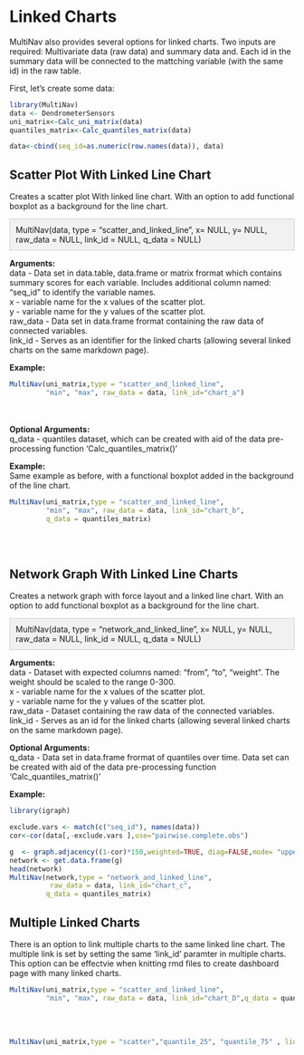 # Linked Charts

MultiNav also provides several options for linked charts. Two inputs are required: Multivariate data (raw data) and summary data and. Each id in the summary data will be connected to the mattching variable (with the same id) in the raw table. 

First, let's create some data:

```r
library(MultiNav)
data <- DendrometerSensors
uni_matrix<-Calc_uni_matrix(data)
quantiles_matrix<-Calc_quantiles_matrix(data)

data<-cbind(seq_id=as.numeric(row.names(data)), data)

```

## Scatter Plot With Linked Line Chart

Creates a scatter plot With linked line chart. With an option to add functional boxplot as a background for the line chart.

<p class="well" style=" background-color: #F1F1F1; padding: 10px; border: 1px solid #cccccc;">MultiNav(data, type = "scatter_and_linked_line",
     x= NULL, y= NULL, raw_data = NULL, link_id = NULL, q_data = NULL)</p>


**Arguments:** <br/>
data	 - 
Data set in data.table, data.frame or matrix frormat which contains summary scores for each variable. Includes additional column named: "seq_id" to identify the variable names.<br/>
x	 - 
variable name for the x values of the scatter plot.<br/> 
y	 - 
variable name for the y values of the scatter plot.<br/> 
raw_data - Data set in data.frame frormat containing the raw data of connected variables. <br/> 
link_id - Serves as an identifier for the linked charts (allowing several linked charts on the same markdown page).

**Example:** <br/>
```r
MultiNav(uni_matrix,type = "scatter_and_linked_line",
         "min", "max", raw_data = data, link_id="chart_a")

``` 

</br></br>
**Optional Arguments:** <br/>
q_data - quantiles dataset, which can be created with aid of the data pre-processing function 'Calc_quantiles_matrix()' 


**Example:** <br/>
Same example as before, with a functional boxplot added in the background of the line chart.

```r
MultiNav(uni_matrix,type = "scatter_and_linked_line",
         "min", "max", raw_data = data, link_id="chart_b",
         q_data = quantiles_matrix)
``` 

</br></br>


## Network Graph With Linked Line Charts

Creates a network graph with force layout and a linked line chart. With an option to add functional boxplot as a background for the line chart.

<p class="well" style=" background-color: #F1F1F1; padding: 10px; border: 1px solid #cccccc;">MultiNav(data, type = "network_and_linked_line",
     x= NULL, y= NULL, raw_data = NULL, link_id = NULL, q_data = NULL)</p>


**Arguments:** <br/>
data	 - 
Dataset with expected columns named: "from", "to", "weight". The weight should be scaled to the range 0-300.<br/>
x	 - 
variable name for the x values of the scatter plot.<br/> 
y	 - 
variable name for the y values of the scatter plot.<br/> 
raw_data - Dataset containing the raw data of the connected variables. <br/>
link_id - Serves as an id for the linked charts (allowing several linked charts on the same markdown page).

**Optional Arguments:** <br/>
q_data - Data set in data.frame frormat of quantiles over time. Data set can be created with aid of the data pre-processing function 'Calc_quantiles_matrix()' 

**Example:** <br/>

```r
library(igraph)

exclude.vars <- match(c("seq_id"), names(data)) 
cor<-cor(data[,-exclude.vars ],use="pairwise.complete.obs")

g  <- graph.adjacency((1-cor)*150,weighted=TRUE, diag=FALSE,mode= "upper")
network <- get.data.frame(g)
head(network)
MultiNav(network,type = "network_and_linked_line",
          raw_data = data, link_id="chart_c",
         q_data = quantiles_matrix)

```

## Multiple Linked Charts

There is an option to link multiple charts to the same linked line chart. The multiple link is set by setting the same 'link_id' paramter in multiple charts. This option can be effectvie when knitting rmd files to create dashboard page with many linked charts.


```r
MultiNav(uni_matrix,type = "scatter_and_linked_line",
         "min", "max", raw_data = data, link_id="chart_D",q_data = quantiles_matrix)

``` 

</br></br>

```r
MultiNav(uni_matrix,type = "scatter","quantile_25", "quantile_75" , link_id="chart_D")

``` 

